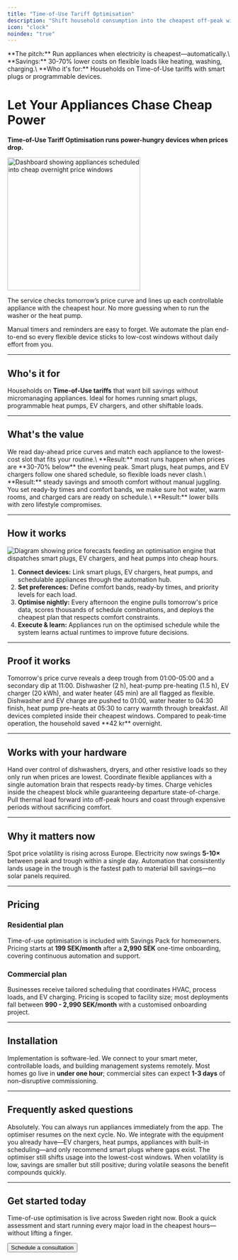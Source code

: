 ```yaml
---
title: "Time-of-Use Tariff Optimisation"
description: "Shift household consumption into the cheapest off-peak windows without lifting a finger."
icon: "clock"
noindex: "true"
---
```


<Info>
**The pitch:** Run appliances when electricity is cheapest—automatically.\
**Savings:** 30-70% lower costs on flexible loads like heating, washing, charging.\
**Who it's for:** Households on Time-of-Use tariffs with smart plugs or programmable devices.
</Info>

# Let Your Appliances Chase Cheap Power

**Time-of-Use Tariff Optimisation runs power-hungry devices when prices drop.**

<img
  src="/images/hero-light.png"
  alt="Dashboard showing appliances scheduled into cheap overnight price windows"
  noZoom={true}
  height="300"
  className="rounded-xl"
/>

The service checks tomorrow’s price curve and lines up each controllable appliance with the cheapest hour. No more guessing when to run the washer or the heat pump.

Manual timers and reminders are easy to forget. We automate the plan end-to-end so every flexible device sticks to low-cost windows without daily effort from you.

---

## Who's it for

Households on **Time-of-Use tariffs** that want bill savings without micromanaging appliances. Ideal for homes running smart plugs, programmable heat pumps, EV chargers, and other shiftable loads.

---

## What's the value

<CardGroup cols={1}>
  <Card title="Always pick the cheapest hour" icon="timer">
    We read day-ahead price curves and match each appliance to the lowest-cost slot that fits your routine.\
    **Result:** most runs happen when prices are **30-70% below** the evening peak.
  </Card>
  <Card title="Keep every device in sync" icon="settings-2">
    Smart plugs, heat pumps, and EV chargers follow one shared schedule, so flexible loads never clash.\
    **Result:** steady savings and smooth comfort without manual juggling.
  </Card>
  <Card title="Protect comfort automatically" icon="shield-check">
    You set ready-by times and comfort bands, we make sure hot water, warm rooms, and charged cars are ready on schedule.\
    **Result:** lower bills with zero lifestyle compromises.
  </Card>
</CardGroup>

---

## How it works

![Diagram showing price forecasts feeding an optimisation engine that dispatches smart plugs, EV chargers, and heat pumps into cheap hours.](/images/hero-dark.png)

1. **Connect devices:** Link smart plugs, EV chargers, heat pumps, and schedulable appliances through the automation hub.
2. **Set preferences:** Define comfort bands, ready-by times, and priority levels for each load.
3. **Optimise nightly:** Every afternoon the engine pulls tomorrow's price data, scores thousands of schedule combinations, and deploys the cheapest plan that respects comfort constraints.
4. **Execute & learn:** Appliances run on the optimised schedule while the system learns actual runtimes to improve future decisions.

---

## Proof it works

<Steps>
  <Step title="17:00 - Forecast ready">
    Tomorrow's price curve reveals a deep trough from 01:00-05:00 and a secondary dip at 11:00.
  </Step>
  <Step title="18:00 - Loads analysed">
    Dishwasher (2 h), heat-pump pre-heating (1.5 h), EV charger (20 kWh), and water heater (45 min) are all flagged as flexible.
  </Step>
  <Step title="19:00 - Plan committed">
    Dishwasher and EV charge are pushed to 01:00, water heater to 04:30 finish, heat pump pre-heats at 05:30 to carry warmth through breakfast.
  </Step>
  <Step title="07:00 - Morning check-in">
    All devices completed inside their cheapest windows. Compared to peak-time operation, the household saved **42 kr** overnight.
  </Step>
</Steps>

---

## Works with your hardware

<CardGroup cols={2}>
  <Card title="Smart Plugs" icon="plug">
    Hand over control of dishwashers, dryers, and other resistive loads so they only run when prices are lowest.
  </Card>
  <Card title="Automated Schedulers" icon="calendar">
    Coordinate flexible appliances with a single automation brain that respects ready-by times.
  </Card>
  <Card title="ToU-Aware EV Chargers" icon="car">
    Charge vehicles inside the cheapest block while guaranteeing departure state-of-charge.
  </Card>
  <Card title="Heat-Pump Pre-Heating" icon="flame">
    Pull thermal load forward into off-peak hours and coast through expensive periods without sacrificing comfort.
  </Card>
</CardGroup>

---

## Why it matters now

Spot price volatility is rising across Europe. Electricity now swings **5-10×** between peak and trough within a single day. Automation that consistently lands usage in the trough is the fastest path to material bill savings—no solar panels required.

---

## Pricing

### Residential plan

Time-of-use optimisation is included with Savings Pack for homeowners. Pricing starts at **199 SEK/month** after a **2,990 SEK** one-time onboarding, covering continuous automation and support.

### Commercial plan

Businesses receive tailored scheduling that coordinates HVAC, process loads, and EV charging. Pricing is scoped to facility size; most deployments fall between **990 - 2,990 SEK/month** with a customised onboarding project.

---

## Installation

Implementation is software-led. We connect to your smart meter, controllable loads, and building management systems remotely. Most homes go live in **under one hour**; commercial sites can expect **1-3 days** of non-disruptive commissioning.

---

## Frequently asked questions

<AccordionGroup>
  <Accordion title="Can I override the schedule?">
    Absolutely. You can always run appliances immediately from the app. The optimiser resumes on the next cycle.
  </Accordion>
  <Accordion title="Do I need smart plugs everywhere?">
    No. We integrate with the equipment you already have—EV chargers, heat pumps, appliances with built-in scheduling—and only recommend smart plugs where gaps exist.
  </Accordion>
  <Accordion title="What if spot prices rarely go negative?">
    The optimiser still shifts usage into the lowest-cost windows. When volatility is low, savings are smaller but still positive; during volatile seasons the benefit compounds quickly.
  </Accordion>
</AccordionGroup>

---

## Get started today

Time-of-use optimisation is live across Sweden right now. Book a quick assessment and start running every major load in the cheapest hours—without lifting a finger.

<Button href="/get-started" variant="primary" className="mt-4">
  Schedule a consultation
</Button>

